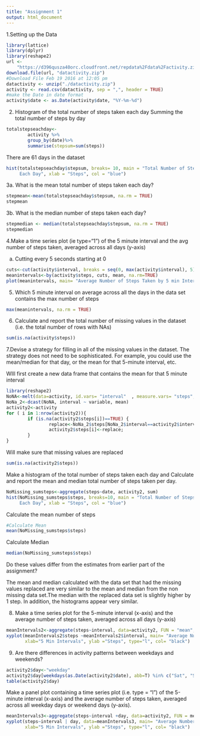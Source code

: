 ```yaml
---
title: "Assignment 1"
output: html_document
---
```


1.Setting up the Data

```r
library(lattice)
library(dplyr)
library(reshape2)
url <-
    "https://d396qusza40orc.cloudfront.net/repdata%2Fdata%2Factivity.zip"
download.file(url, "datactivity.zip")
#Download File Feb 19 2016 at 12:05 pm
datactivity <- unzip("./datactivity.zip")
activity <- read.csv(datactivity, sep = ",", header = TRUE)
#make the Date in date format
activity$date <- as.Date(activity$date, "%Y-%m-%d")

```

2. Histogram of the total number of steps taken each day
Summing the total number of steps by day

```r

totalstepseachday<-
        activity %>%
        group_by(date)%>%
        summarise(stepsum=sum(steps))

```

There are 61 days in the dataset

```r
hist(totalstepseachday$stepsum, breaks= 10, main = "Total Number of Steps Taken 
     Each Day", xlab = "Steps", col = "blue")
```

3a. What is the mean total number of steps taken each day?

````r
stepmean<-mean(totalstepseachday$stepsum, na.rm = TRUE)
stepmean
````

3b. What is the median number of steps taken each day?
````r
stepmedian <- median(totalstepseachday$stepsum, na.rm = TRUE)
stepmedian
````

4.Make a time series plot (ie type="1") of the 5 minute interval and the avg
number of steps taken, averaged across all days (y-axis)

a. Cutting every 5 seconds starting at 0
```r
cuts<-cut(activity$interval, breaks = seq(0, max(activity$interval), 5))
meanintervals<-by(activity$steps, cuts, mean, na.rm=TRUE)
plot(meanintervals, main= "Average Number of Steps Taken by 5 min Intervals", xlab="5 Min Intervals", ylab ="Steps", type="l")

```

5. Which 5 minute interval on average across all the days in the data set
contains the max number of steps
````r
max(meanintervals, na.rm = TRUE)
````

6. Calculate and report the total number of missing values in the dataset (i.e. the total number of rows with NAs)

```r
sum(is.na(activity$steps))
````

7.Devise a strategy for filling in all of the missing values in the dataset. 
The strategy does not need to be sophisticated. For example, you could use the mean/median for that day, or the mean for that 5-minute interval, etc.

WIll first create a new data frame that contains the mean for that 5 minute interval

```r
library(reshape2)
NoNA<-melt(data=activity, id.vars= "interval"  , measure.vars= "steps", na.rm =T)
NoNa_2<-dcast(NoNA, interval ~ variable, mean)
activity2<-activity
for ( i in 1:nrow(activity2)){
        if (is.na(activity2$steps[i])==TRUE) {
                replace<-NoNa_2$steps[NoNa_2$interval==activity2$interval[i]];
                activity2$steps[i]<-replace;
        }
}
```

Will make sure that missing values are replaced

```r
sum(is.na(activity2$steps))
```

Make a histogram of the total number of steps taken each day and Calculate and report the mean and median total number of steps taken per day.

```r

NoMissing_sumsteps<-aggregate(steps~date, activity2, sum)
hist(NoMissing_sumsteps$steps, breaks=10, main = "Total Number of Steps Taken 
     Each Day", xlab = "Steps", col = "blue")
```

Calculate the mean number of steps
```r
#Calculate Mean 
mean(NoMissing_sumsteps$steps)
```

Calculate Median
```r
median(NoMissing_sumsteps$steps)
````
Do these values differ from the estimates from earlier part of the assignment?

The mean and median calculated with the data set that had the missing values replaced are very similar to the mean and median from the non missing data set.The median with the replaced data set is slightly higher by 1 step. In addition, the histograms appear very similar.

8. Make a time series plot for the 5-minute interval (x-axis) and the average number of steps taken, averaged across all days (y-axis)
``` r
meanIntervals2<-aggregate(steps~interval, data=activity2, FUN = "mean", na.exclude=TRUE)
xyplot(meanIntervals2$steps ~meanIntervals2$interval, main= "Average Number of Steps Taken by 5 min Intervals, missing values est", 
       xlab="5 Min Intervals", ylab ="Steps", type="l", col= "black")
```
9. Are there differences in activity patterns between weekdays and weekends?
```r
activity2$day<-"weekday"
activity2$day[weekdays(as.Date(activity2$date), abb=T) %in% c("Sat", "Sun")]<-"weekend"
table(activity2$day)
```
Make a panel plot containing a time series plot (i.e. type = “l”) of the 5-minute interval (x-axis) and the average number of steps taken, averaged across all weekday days or weekend days (y-axis).
``` r
meanIntervals3<-aggregate(steps~interval +day, data=activity2, FUN = mean, na.exclude=TRUE)
xyplot(steps~interval | day, data=meanIntervals3, main= "Average Number of Steps Taken by 5 min Intervals: weekday vs weekend", layout=c(1,2),
       xlab="5 Min Intervals", ylab ="Steps", type="l", col= "black")
```

